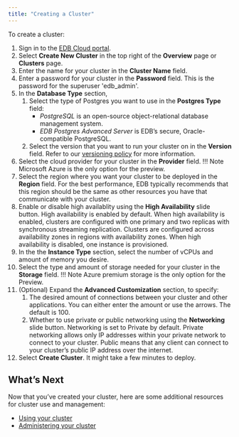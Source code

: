 ```yaml
---
title: "Creating a Cluster"
---
```

To create a cluster:
1. Sign in to the [EDB Cloud portal](https://portal.edbcloud.com).
2. Select **Create New Cluster** in the top right of the **Overview** page or **Clusters** page.
3. Enter the name for your cluster in the **Cluster Name** field. 
4. Enter a password for your cluster in the **Password** field. This is the password for the superuser 'edb_admin'.
5. In the **Database Type** section,
   1. Select the type of Postgres you want to use in the **Postgres Type** field: 
      - *PostgreSQL* is an open-source object-relational database management system.
      - *EDB Postgres Advanced Server* is EDB’s secure, Oracle-compatible PostgreSQL.
   6. Select the version that you want to run your cluster on in the **Version** field. Refer to our [versioning policy](../overview/05_database_version_policy) for more information.
7. Select the cloud provider for your cluster in the **Provider** field.
   !!! Note
       Microsoft Azure is the only option for the preview.
8. Select the region where you want your cluster to be deployed in the **Region** field. For the best performance, EDB typically recommends that this region should be the same as other resources you have that communicate with your cluster.
9. Enable or disable high availablity using the **High Availability** slide button. High availability is enabled by default. When high availability is enabled, clusters are configured with one primary and two replicas with synchronous streaming replication. Clusters are configured across availability zones in regions with availability zones. When high availability is disabled, one instance is provisioned.
10. In the the **Instance Type** section, select the number of vCPUs and amount of memory you desire.
11. Select the type and amount of storage needed for your cluster in the **Storage** field.
   !!! Note
       Azure premium storage is the only option for the Preview.
12. (Optional) Expand the **Advanced Customization** section, to specify:
     1. The desired amount of connections between your cluster and other applications. You can either enter the amount or use the arrows. The default is 100.
     3. Whether to use private or public networking using the **Networking** slide button. Networking is set to Private by default. Private networking allows only IP addresses within your private network to connect to your cluster. Public means that any client can connect to your cluster’s public IP address over the internet.
17. Select **Create Cluster**. It might take a few minutes to deploy. 

## What’s Next

Now that you’ve created your cluster, here are some additional resources for cluster use and management:



* [Using your cluster]( )
* [Administering your cluster]( )
